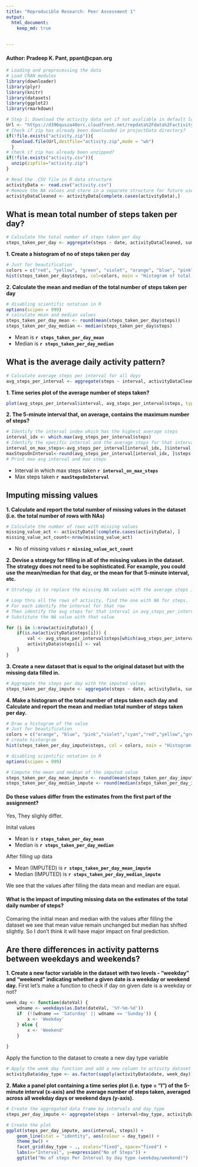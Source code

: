 ```yaml
---
title: "Reproducible Research: Peer Assessment 1"
output: 
  html_document:
    keep_md: true
 
 
---
```

#### Author: Pradeep K. Pant, ppant@cpan.org
```r
# Loading and preprocessing the data
# Load CRAN modules 
library(downloader)
library(plyr)
library(knitr)
library(datasets)
library(ggplot2)
library(rmarkdown)

# Step 1: Download the activity data set if not avaliable in default location
Url <- "https://d396qusza40orc.cloudfront.net/repdata%2Fdata%2Factivity.zip"
# Check if zip has already been downloaded in projectData directory?
if(!file.exists("activity.zip")){
  download.file(Url,destfile="activity.zip",mode = "wb")
  }
# Check if zip has already been unzipped?
if(!file.exists("activity.csv")){
  unzip(zipfile="activity.zip")
}

# Read the .CSV file in R data structure 
activityData <- read.csv("activity.csv")
# Remove the NA values and store in a separate structure for future use
activityDataCleaned <- activityData[complete.cases(activityData),]
```
## What is mean total number of steps taken per day?
```r
# Calculate the total number of steps taken per day
steps_taken_per_day <- aggregate(steps ~ date, activityDataCleaned, sum)
```
**1. Create a histogram of no of steps taken per day**
```r
# Just for beautification
colors = c("red", "yellow", "green", "violet", "orange", "blue", "pink", "cyan") 
hist(steps_taken_per_day$steps, col=colors, main = "Histogram of total number of steps taken per day", xlab = "Steps taken per day")
```

**2. Calculate the mean and median of the total number of steps taken per day**
```r
# disabling scientific notation in R
options(scipen = 999)
# calculate mean and median values
steps_taken_per_day_mean <- round(mean(steps_taken_per_day$steps))
steps_taken_per_day_median <- median(steps_taken_per_day$steps)
```
* Mean is **`r steps_taken_per_day_mean`**
* Median is **`r steps_taken_per_day_median`**


## What is the average daily activity pattern?
```r
# Calculate average steps per interval for all days 
avg_steps_per_interval <- aggregate(steps ~ interval, activityDataCleaned , mean)

```

**1. Time series plot of the average number of steps taken?**

```r
plot(avg_steps_per_interval$interval, avg_steps_per_interval$steps, type='l', col="brown", main="Average number of steps by Interval", xlab="Time Intervals", ylab="Average number of steps")
```

**2. The 5-minute interval that, on average, contains the maximum number of steps?**
```r
# Identify the interval index which has the highest average steps
interval_idx <- which.max(avg_steps_per_interval$steps)
# Identify the specific interval and the average steps for that interval
interval_on_max_steps<-avg_steps_per_interval[interval_idx, ]$interval
maxStepsOnInterval<-round(avg_steps_per_interval[interval_idx, ]$steps, digits = 1)
# Print max avg interval and max steps
```
* Interval in which max steps taken **`r interval_on_max_steps`**
* Max steps taken **`r maxStepsOnInterval`**

## Imputing missing values
**1. Calculate and report the total number of missing values in the dataset (i.e. the total number of rows with NAs)**
```r
# Calculate the number of rows with missing values
missing_value_act <- activityData[!complete.cases(activityData), ]
missing_value_act_count<-nrow(missing_value_act)
```

* No of missing values **`r missing_value_act_count`**

**2. Devise a strategy for filling in all of the missing values in the dataset. The strategy does not need to be sophisticated. For example, you could use the mean/median for that day, or the mean for that 5-minute interval, etc.  **
```r
# Strategy is to replace the missing NA values with the average steps in that interval across all the days

# Loop thru all the rows of activity, find the one with NA for steps. 
# For each identify the interval for that row
# Then identify the avg steps for that interval in avg_steps_per_interval
# Substitute the NA value with that value

for (i in 1:nrow(activityData)) {
    if(is.na(activityData$steps[i])) {
        val <- avg_steps_per_interval$steps[which(avg_steps_per_interval$interval == activityData$interval[i])]
        activityData$steps[i] <- val 
    }
}
```
**3. Create a new dataset that is equal to the original dataset but with the missing data filled in.**
```r
# Aggregate the steps per day with the imputed values
steps_taken_per_day_impute <- aggregate(steps ~ date, activityData, sum)
```

**4. Make a histogram of the total number of steps taken each day and Calculate and report the mean and median total number of steps taken per day.**

```r
# Draw a histogram of the value 
# Just for beautification
colors = c("orange", "blue", "pink","violet","cyan","red","yellow","green") 
# create historgram
hist(steps_taken_per_day_impute$steps, col = colors, main = "Histogram of total number of steps taken per day (IMPUTED)", xlab = "Steps per day")

# disabling scientific notation in R
options(scipen = 999)

# Compute the mean and median of the imputed value
steps_taken_per_day_mean_impute <- round(mean(steps_taken_per_day_impute$steps))
steps_taken_per_day_median_impute <- round(median(steps_taken_per_day_impute$steps))
```  

#### Do these values differ from the estimates from the first part of the assignment? 

Yes, They slighly differ.

Inital values

* Mean is **`r steps_taken_per_day_mean`**
* Median is **`r steps_taken_per_day_median`**

After filling up data

* Mean (IMPUTED) is **`r steps_taken_per_day_mean_impute`**
* Median (IMPUTED) is **`r steps_taken_per_day_median_impute`**

We see that the values after filling the data mean and median are equal.  


#### What is the impact of imputing missing data on the estimates of the total daily number of steps?
Comaring the initial mean and median with the values after filling the dataset we see that mean value remain unchanged but median has shifted slightly. So I don't think it will have major impact on final prediction.


## Are there differences in activity patterns between weekdays and weekends?

**1. Create a new factor variable in the dataset with two levels - "weekday" and "weekend" indicating whether a given date is a weekday or weekend day.**
First let's make a function to check if day on given date is a weekday or not?
```r
week_day <- function(dateVal) {
    wdname <- weekdays(as.Date(dateVal, '%Y-%m-%d'))
    if  (!(wdname == 'Saturday' || wdname == 'Sunday')) {
        x <- 'Weekday'
    } else {
        x <- 'Weekend'
    }
    
}
```
Apply the function to the dataset to create a new day type variable

```r
# Apply the week_day function and add a new column to activity dataset
activityData$day_type <- as.factor(sapply(activityData$date, week_day))
```
**2. Make a panel plot containing a time series plot (i.e. type = "l") of the 5-minute interval (x-axis) and the average number of steps taken, averaged across all weekday days or weekend days (y-axis). **

```r
# Create the aggregated data frame by intervals and day_type
steps_per_day_impute <- aggregate(steps ~ interval+day_type, activityData, mean)

# Create the plot
ggplot(steps_per_day_impute, aes(interval, steps)) +
    geom_line(stat = "identity", aes(colour = day_type)) +
    theme_bw() +
    facet_grid(day_type ~ ., scales="fixed", space="fixed") +
    labs(x="Interval", y=expression("No of Steps")) +
    ggtitle("No of steps Per Interval by day type (weekday/weekend)")
```


